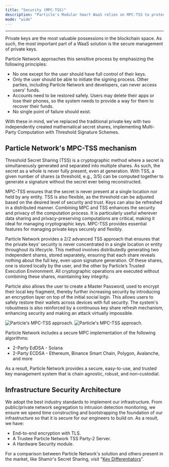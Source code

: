 ```yaml
---
title: "Security (MPC-TSS)"
description: "Particle's Modular Smart WaaS relies on MPC-TSS to protect users' private keys while enabling non-custodial social logins."
mode: "wide"
---
```


***

Private keys are the most valuable possessions in the blockchain space. As such, the most important part of a WaaS solution is the secure management of private keys.

Particle Network approaches this sensitive process by emphasizing the following principles:

- No one except for the user should have full control of their keys. 
- Only the user should be able to initiate the signing process. Other parties, including Particle Network and developers, can never access users' funds.
- Accounts need to be restored safely. Users may delete their apps or lose their phones, so the system needs to provide a way for them to recover their funds.
- No single point of failure should exist.

With these in mind, we’ve replaced the traditional private key with two independently created mathematical secret shares, implementing Multi-Party Computation with Threshold Signature Schemes.

## Particle Network's MPC-TSS mechanism

Threshold Secret Sharing (TSS) is a cryptographic method where a secret is simultaneously generated and separated into multiple shares. As such, the secret as a whole is never fully present, even at generation. With TSS, a given number of shares (a threshold, e.g., 3/5) can be computed together to generate a signature without the secret ever being reconstructed. 

MPC-TSS ensures that the secret is never present at a single location nor held by any entity. TSS is also flexible, as the threshold can be adjusted based on the desired level of security and trust. Keys can also be refreshed in a distributed manner. Combining MPC and TSS enhances the security and privacy of the computation process. It is particularly useful wherever data sharing and privacy-preserving computations are critical, making it ideal for managing cryptographic keys. MPC-TSS provides essential features for managing private keys securely and flexibly.

Particle Network provides a 2/2 advanced TSS approach that ensures that the private keys’ security is never concentrated in a single location or entity throughout its lifecycle. This method involves distributedly generating two independent shares, stored separately, ensuring that each share reveals nothing about the full key, even upon signature generation. Of these shares, one is stored locally by the user, and the other by Particle’s Trusted Execution Environment. All cryptographic operations are executed without combining these shares, maintaining key integrity. 

Particle also allows the user to create a Master Password, used to encrypt their local key fragment, thereby further increasing security by introducing an encryption layer on top of the initial social login. This allows users to safely restore their wallets across devices with full security. The system's robustness is also reinforced by a continuous key share refresh mechanism, enhancing security and making an attack virtually impossible.

<Frame caption="Particle's MPC-TSS approach.">
<img
  className="block dark:hidden"
  src="/resources/wallet-abstraction/waas/images/mpc-tss.png"
  alt="Particle's MPC-TSS approach."
/>
<img
  className="hidden dark:block"
  src="/resources/wallet-abstraction/waas/images/mpc-tss.png"
  alt="Particle's MPC-TSS approach."
/>
</Frame>


Particle Network includes a secure MPC implementation of the following algorithms:

- 2-Party EdDSA - Solana
- 2-Party ECDSA - Ethereum, Binance Smart Chain, Polygon, Avalanche, and more

As a result, Particle Network provides a secure, easy-to-use, and trusted key management system that is chain agnostic, robust, and non-custodial.

## Infrastructure Security Architecture

We adopt the best industry standards to implement our infrastructure. From public/private network segregation to intrusion detection monitoring, we ensure we spend time constructing and bootstrapping the foundation of our infrastructure so that it is secure for our engineers to build on. As a result, we have:

- End-to-end encryption with TLS.
- A Trustee Particle Network TSS Party-2 Server.
- A Hardware Security module.

<Tip>For a comparison between Particle Network's solution and others present in the market, like Shamir's Secret Sharing, visit "[Key Differentiators](/resources/wallet-abstraction/waas/differentiators)".</Tip>